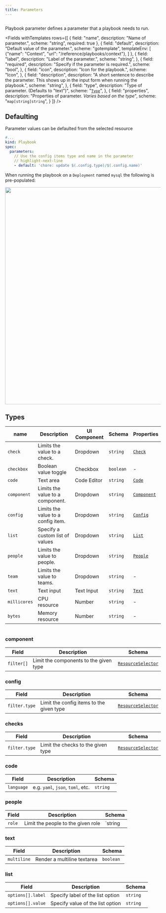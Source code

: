 ```yaml
---
title: Parameters
---
```


```yaml title="scale-deployment.yaml" file=../../../modules/mission-control/fixtures/playbooks/scale-deployment.yaml

```

Playbook parameter defines a parameter that a playbook needs to run.

<Fields withTemplates rows={[
  {
    field: "name",
    description: "Name of parameter.",
    scheme: "string",
    required: true
  },
  {
    field: "default",
    description: "Default value of the parameter.",
    scheme: "gotemplate",
    templateEnv: [
      {"name": "Context", "url": "/reference/playbooks/context"},
    ]
  },
  {
    field: "label",
    description: "Label of the parameter.",
    scheme: "string",
  },
  {
    field: "required",
    description: "Specify if the parameter is required.",
    scheme: "bool",
  },
  {
    field: "icon",
    description: "Icon for the playbook.",
    scheme: "Icon",
  },
  {
    field: "description",
    description: "A short sentence to describe the parameter. This shows up in the input form when running the playbook.",
    scheme: "string",
  },
  {
    field: "type",
    description: "Type of parameter. (Defaults to \"text\")",
    scheme: "[`Type`](#types)",
  },
  {
    field: "properties",
    description: "Properties of parameter. _Varies based on the type_",
    scheme: "`map[string]string`",
  }
]} />
  
## Defaulting

Parameter values can be defaulted from the selected resource

```yaml title="default parameters.yaml"
#...
kind: Playbook
spec:
  parameters:
    // Use the config items type and name in the parameter
    // highlight-next-line
    - default: 'chore: update $(.config.type)/$(.config.name)'
```

When running the playbook on a `Deployment` named `mysql` the following is pre-populated:

<img src="/img/parameter-defaulting.png" width="700px" className="border-1 border-solid border-gray-200"/>

## Types

| name         | Description                        | UI Component | Schema    | Properties                |
| ------------ | ---------------------------------- | ------------ | --------- | ------------------------- |
| `check`      | Limits the value to a check.       | Dropdown     | `string`  | [`Check`](#checks)        |
| `checkbox`   | Boolean value toggle               | Checkbox     | `boolean` | -                         |
| `code`       | Text area                          | Code Editor  | `string`  | [`Code`](#code)           |
| `component`  | Limits the value to a component.   | Dropdown     | `string`  | [`Component`](#component) |
| `config`     | Limits the value to a config item. | Dropdown     | `string`  | [`Config`](#config)       |
| `list`       | Specify a custom list of values    | Dropdown     | `string`  | [`List`](#list)           |
| `people`     | Limits the value to people.        | Dropdown     | `string`  | [`People`](#people)       |
| `team`       | Limits the value to teams.         | Dropdown     | `string`  | -                         |
| `text`       | Text input                         | Text Input   | `string`  | [`Text`](#text)           |
| `millicores` | CPU resource                       | Number       | `string`  | -                         |
| `bytes`      | Memory resource                    | Number       | `string`  | -                         |

```yaml title='params-sink.yaml' file=../../../modules/mission-control/fixtures/playbooks/params.yaml {20,24,27,32,39,46,51,56,61,72} showLineNumbers

```

### component

| Field      | Description                            | Schema                                             |
| ---------- | -------------------------------------- | -------------------------------------------------- |
| `filter[]` | Limit the components to the given type | [`ResourceSelector`](/reference/resource-selector) |

### config

| Field         | Description                              | Schema                                             |
| ------------- | ---------------------------------------- | -------------------------------------------------- |
| `filter.type` | Limit the config items to the given type | [`ResourceSelector`](/reference/resource-selector) |

### checks

| Field         | Description                        | Schema                                             |
| ------------- | ---------------------------------- | -------------------------------------------------- |
| `filter.type` | Limit the checks to the given type | [`ResourceSelector`](/reference/resource-selector) |

### code

| Field      | Description                       | Schema   |
| ---------- | --------------------------------- | -------- |
| `language` | e.g. `yaml`, `json`, `toml`, etc. | `string` |

### people

| Field  | Description                        | Schema  |
| ------ | ---------------------------------- | ------- |
| `role` | Limit the people to the given role | `string |

### text

| Field       | Description                 | Schema    |
| ----------- | --------------------------- | --------- |
| `multiline` | Render a multiline textarea | `boolean` |

### list

| Field             | Description                      | Schema   |
| ----------------- | -------------------------------- | -------- |
| `options[].label` | Specify label of the list option | `string` |
| `options[].value` | Specify value of the list option | `string` |
